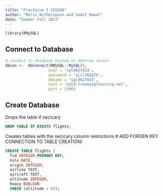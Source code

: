 ```yaml
---
title: "Practicum I CS5200"
author: "Marin Witherspoon and Sumit Hawal"
date: "Summer Full 2023"
---
```


```r
library(RMySQL)
```

## Connect to Database

```r
# connect to database hosted on db4free server
dbcon <-  dbConnect(RMySQL::MySQL(), 
                   user = 'sql9627833', 
                   password = 'sLilTKEpTh',
                   dbname = 'sql9627833', 
                   host = 'sql9.freemysqlhosting.net', 
                   port = 3306)
```

## Create Database

Drops the table if necicary
```sql
DROP TABLE IF EXISTS flights;
```
Creates tables with the necicary column restrictions
# ADD FORGEN KEY CONNECTION TO TABLE CREATION!
```sql
CREATE TABLE flights (
  fid INTEGER PRIMARY KEY,
  date DATE,
  origin INTEGER,
  airline TEXT,
  aircraft TEXT,
  altitude INTEGER,
  heavy BOOLEAN
  CHECK (altitude > 0));
```
